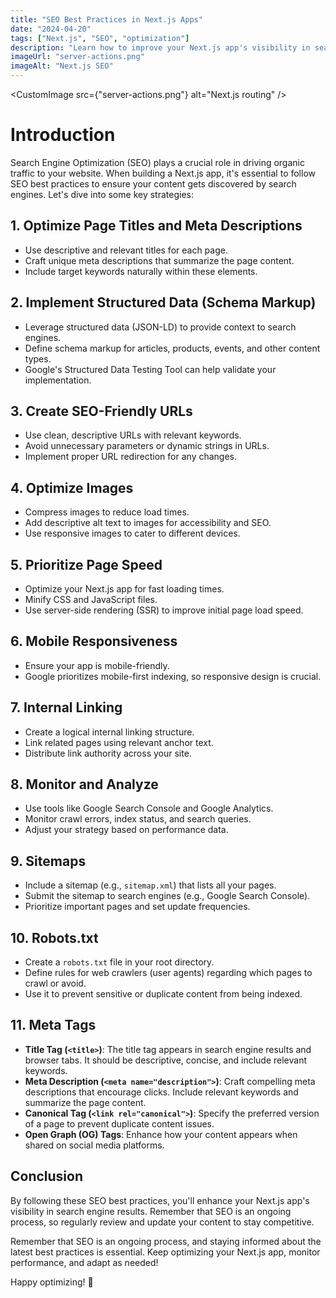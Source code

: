 ```yaml
---
title: "SEO Best Practices in Next.js Apps"
date: "2024-04-20"
tags: ["Next.js", "SEO", "optimization"]
description: "Learn how to improve your Next.js app's visibility in search engine results by following these SEO best practices."
imageUrl: "server-actions.png"
imageAlt: "Next.js SEO"
---
```


<CustomImage src={"server-actions.png"} alt="Next.js routing" />

# Introduction

Search Engine Optimization (SEO) plays a crucial role in driving organic traffic to your website. When building a Next.js app, it's essential to follow SEO best practices to ensure your content gets discovered by search engines. Let's dive into some key strategies:

## 1. Optimize Page Titles and Meta Descriptions

- Use descriptive and relevant titles for each page.
- Craft unique meta descriptions that summarize the page content.
- Include target keywords naturally within these elements.

## 2. Implement Structured Data (Schema Markup)

- Leverage structured data (JSON-LD) to provide context to search engines.
- Define schema markup for articles, products, events, and other content types.
- Google's Structured Data Testing Tool can help validate your implementation.

## 3. Create SEO-Friendly URLs

- Use clean, descriptive URLs with relevant keywords.
- Avoid unnecessary parameters or dynamic strings in URLs.
- Implement proper URL redirection for any changes.

## 4. Optimize Images

- Compress images to reduce load times.
- Add descriptive alt text to images for accessibility and SEO.
- Use responsive images to cater to different devices.

## 5. Prioritize Page Speed

- Optimize your Next.js app for fast loading times.
- Minify CSS and JavaScript files.
- Use server-side rendering (SSR) to improve initial page load speed.

## 6. Mobile Responsiveness

- Ensure your app is mobile-friendly.
- Google prioritizes mobile-first indexing, so responsive design is crucial.

## 7. Internal Linking

- Create a logical internal linking structure.
- Link related pages using relevant anchor text.
- Distribute link authority across your site.

## 8. Monitor and Analyze

- Use tools like Google Search Console and Google Analytics.
- Monitor crawl errors, index status, and search queries.
- Adjust your strategy based on performance data.

## 9. Sitemaps

- Include a sitemap (e.g., `sitemap.xml`) that lists all your pages.
- Submit the sitemap to search engines (e.g., Google Search Console).
- Prioritize important pages and set update frequencies.

## 10. Robots.txt

- Create a `robots.txt` file in your root directory.
- Define rules for web crawlers (user agents) regarding which pages to crawl or avoid.
- Use it to prevent sensitive or duplicate content from being indexed.

## 11. Meta Tags

- **Title Tag (`<title>`)**: The title tag appears in search engine results and browser tabs. It should be descriptive, concise, and include relevant keywords.
- **Meta Description (`<meta name="description">`)**: Craft compelling meta descriptions that encourage clicks. Include relevant keywords and summarize the page content.
- **Canonical Tag (`<link rel="canonical">`)**: Specify the preferred version of a page to prevent duplicate content issues.
- **Open Graph (OG) Tags**: Enhance how your content appears when shared on social media platforms.

## Conclusion

By following these SEO best practices, you'll enhance your Next.js app's visibility in search engine results. Remember that SEO is an ongoing process, so regularly review and update your content to stay competitive.

Remember that SEO is an ongoing process, and staying informed about the latest best practices is essential. Keep optimizing your Next.js app, monitor performance, and adapt as needed!

Happy optimizing! 🚀
